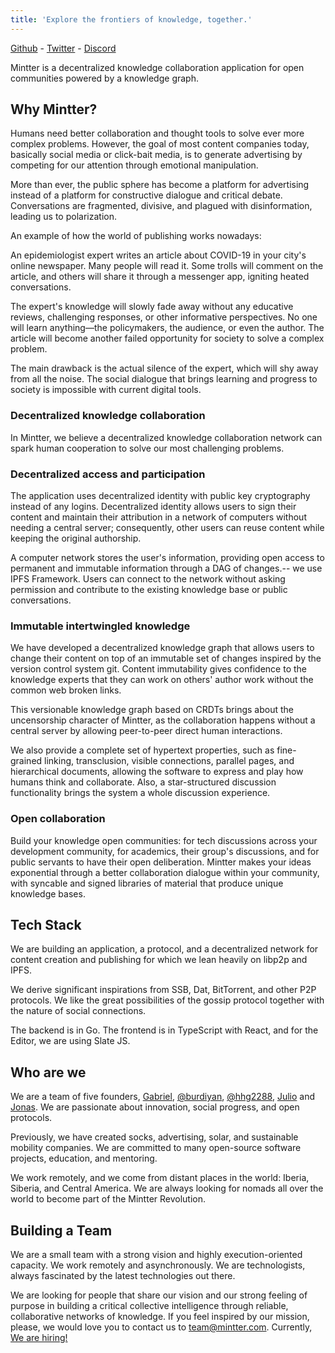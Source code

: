 ```yaml
---
title: 'Explore the frontiers of knowledge, together.'
---
```


[Github](https://github.com/mintterteam/mintter) - [Twitter](https://twitter.com/mintterteam) - [Discord](https://discord.gg/8Jcyrcyt)

Mintter is a decentralized knowledge collaboration application for open communities powered by a knowledge graph.

## Why Mintter?

Humans need better collaboration and thought tools to solve ever more complex problems. However, the goal of most content companies today, basically social media or click-bait media, is to generate advertising by competing for our attention through emotional manipulation.

More than ever, the public sphere has become a platform for advertising instead of a platform for constructive dialogue and critical debate. Conversations are fragmented, divisive, and plagued with disinformation, leading us to polarization.

An example of how the world of publishing works nowadays:

An epidemiologist expert writes an article about COVID-19 in your city's online newspaper. Many people will read it. Some trolls will comment on the article, and others will share it through a messenger app, igniting heated conversations.

The expert's knowledge will slowly fade away without any educative reviews, challenging responses, or other informative perspectives. No one will learn anything—the policymakers, the audience, or even the author. The article will become another failed opportunity for society to solve a complex problem.

The main drawback is the actual silence of the expert, which will shy away from all the noise. The social dialogue that brings learning and progress to society is impossible with current digital tools.

### Decentralized knowledge collaboration

In Mintter, we believe a decentralized knowledge collaboration network can spark human cooperation to solve our most challenging problems.

### Decentralized access and participation

The application uses decentralized identity with public key cryptography instead of any logins. Decentralized identity allows users to sign their content and maintain their attribution in a network of computers without needing a central server; consequently, other users can reuse content while keeping the original authorship.

A computer network stores the user's information, providing open access to permanent and immutable information through a DAG of changes.-- we use IPFS Framework.
Users can connect to the network without asking permission and contribute to the existing knowledge base or public conversations.

### Immutable intertwingled knowledge

We have developed a decentralized knowledge graph that allows users to change their content on top of an immutable set of changes inspired by the version control system git. Content immutability gives confidence to the knowledge experts that they can work on others' author work without the common web broken links.

This versionable knowledge graph based on CRDTs brings about the uncensorship character of Mintter, as the collaboration happens without a central server by allowing peer-to-peer direct human interactions.

We also provide a complete set of hypertext properties, such as fine-grained linking, transclusion, visible connections, parallel pages, and hierarchical documents, allowing the software to express and play how humans think and collaborate. Also, a star-structured discussion functionality brings the system a whole discussion experience.

### Open collaboration

Build your knowledge open communities: for tech discussions across your development community, for academics, their group's discussions, and for public servants to have their open deliberation.
Mintter makes your ideas exponential through a better collaboration dialogue within your community, with syncable and signed libraries of material that produce unique knowledge bases.

## Tech Stack

We are building an application, a protocol, and a decentralized network for content creation and publishing for which we lean heavily on libp2p and IPFS.

We derive significant inspirations from SSB, Dat, BitTorrent, and other P2P protocols. We like the great possibilities of the gossip protocol together with the nature of social connections.

The backend is in Go. The frontend is in TypeScript with React, and for the Editor, we are using Slate JS.

## Who are we

We are a team of five founders, [Gabriel](https://twitter.com/GaboHBeaumont), [@burdiyan](https://twitter.com/burdiyan), [@hhg2288](https://twitter.com/hhg2288), [Julio](https://twitter.com/juligasa1) and [Jonas](https://twitter.com/jonasKruckie). We are passionate about innovation, social progress, and open protocols.

Previously, we have created socks, advertising, solar, and sustainable mobility companies. We are committed to many open-source software projects, education, and mentoring.

We work remotely, and we come from distant places in the world: Iberia, Siberia, and Central America. We are always looking for nomads all over the world to become part of the Mintter Revolution.

## Building a Team

We are a small team with a strong vision and highly execution-oriented capacity. We work remotely and asynchronously. We are technologists, always fascinated by the latest technologies out there.

We are looking for people that share our vision and our strong feeling of purpose in building a critical collective intelligence through reliable, collaborative networks of knowledge. If you feel inspired by our mission, please, we would love you to contact us to team@mintter.com. Currently, [We are hiring!](/hiring)
